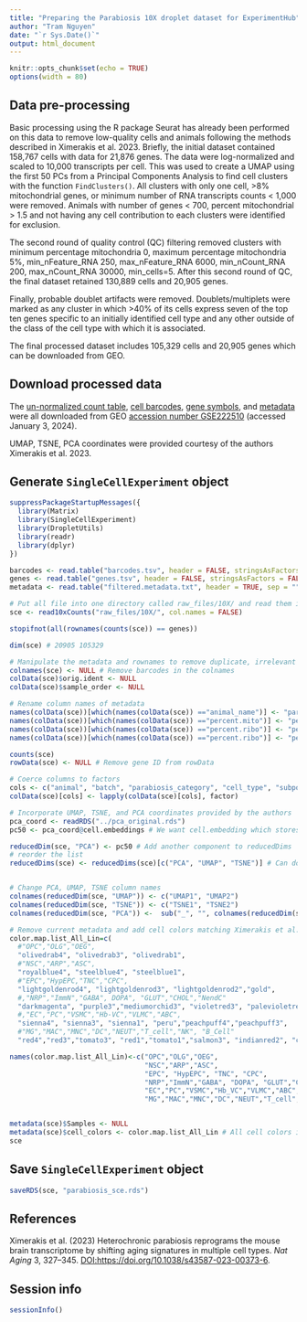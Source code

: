 ```yaml
---
title: "Preparing the Parabiosis 10X droplet dataset for ExperimentHub"
author: "Tram Nguyen"
date: "`r Sys.Date()`"
output: html_document
---
```


```r
knitr::opts_chunk$set(echo = TRUE)
options(width = 80)
```

## Data pre-processing

Basic processing using the R package Seurat has already been performed on this data to remove low-quality cells and animals following the methods described in Ximerakis et al. 2023. Briefly, the initial dataset contained 158,767 cells with data for 21,876 genes. The data were log-normalized and scaled to 10,000 transcripts per cell. This was used to create a UMAP using the first 50 PCs from a Principal Components Analysis to find cell clusters with the function `FindClusters()`. All clusters with only one cell, \>8% mitochondrial genes, or minimum number of RNA transcripts counts \< 1,000 were removed. Animals with number of genes \< 700, percent mitochondrial \> 1.5 and not having any cell contribution to each clusters were identified for exclusion.

The second round of quality control (QC) filtering removed clusters with minimum percentage mitochondria 0, maximum percentage mitochondria 5%, min_nFeature_RNA 250, max_nFeature_RNA 6000, min_nCount_RNA 200, max_nCount_RNA 30000, min_cells=5. After this second round of QC, the final dataset retained 130,889 cells and 20,905 genes.

Finally, probable doublet artifacts were removed. Doublets/multiplets were marked as any cluster in which \>40% of its cells express seven of the top ten genes specific to an initially identified cell type and any other outside of the class of the cell type with which it is associated.

The final processed dataset includes 105,329 cells and 20,905 genes which can be downloaded from GEO.

## Download processed data

The [un-normalized count table](https://www.ncbi.nlm.nih.gov/geo/download/?acc=GSE222510&format=file&file=GSE222510%5Fraw%5Fmatrix%2Emtx%2Egz), [cell barcodes](https://www.ncbi.nlm.nih.gov/geo/download/?acc=GSE222510&format=file&file=GSE222510%5Fraw%5Fbarcodes%2Etsv%2Egz), [gene symbols](https://www.ncbi.nlm.nih.gov/geo/download/?acc=GSE222510&format=file&file=GSE222510%5Fraw%5Fgenes%2Etsv%2Egz), and [metadata](https://www.ncbi.nlm.nih.gov/geo/download/?acc=GSE222510&format=file&file=GSE222510%5Ffiltered%5Fmetadata%2Etxt%2Egz) were all downloaded from GEO [accession number GSE222510](https://www.ncbi.nlm.nih.gov/geo/query/acc.cgi?acc=GSE222510) (accessed January 3, 2024).

UMAP, TSNE, PCA coordinates were provided courtesy of the authors Ximerakis et al. 2023.

## Generate `SingleCellExperiment` object

```r
suppressPackageStartupMessages({
  library(Matrix)
  library(SingleCellExperiment)
  library(DropletUtils)
  library(readr)
  library(dplyr)
})

barcodes <- read.table("barcodes.tsv", header = FALSE, stringsAsFactors = FALSE)
genes <- read.table("genes.tsv", header = FALSE, stringsAsFactors = FALSE)
metadata <- read.table("filtered.metadata.txt", header = TRUE, sep = "")

# Put all file into one directory called raw_files/10X/ and read them in with DropletUtils
sce <- read10xCounts("raw_files/10X/", col.names = FALSE)

stopifnot(all(rownames(counts(sce)) == genes))

dim(sce) # 20905 105329

# Manipulate the metadata and rownames to remove duplicate, irrelevant info
colnames(sce) <- NULL # Remove barcodes in the colnames
colData(sce)$orig.ident <- NULL
colData(sce)$sample_order <- NULL

# Rename column names of metadata
names(colData(sce))[which(names(colData(sce)) =="animal_name")] <- "parabiosis_category"
names(colData(sce))[which(names(colData(sce)) =="percent.mito")] <- "percent_mito"
names(colData(sce))[which(names(colData(sce)) =="percent.ribo")] <- "percent_ribo"
names(colData(sce))[which(names(colData(sce)) =="percent.ribo")] <- "percent_ribo"

counts(sce)
rowData(sce) <- NULL # Remove gene ID from rowData

# Coerce columns to factors
cols <- c("animal", "batch", "parabiosis_category", "cell_type", "subpopulation")
colData(sce)[cols] <- lapply(colData(sce)[cols], factor)

# Incorporate UMAP, TSNE, and PCA coordinates provided by the authors
pca_coord <- readRDS("../pca_original.rds")
pc50 <- pca_coord@cell.embeddings # We want cell.embedding which stores the coordinates for each cell in low-dimensional space.

reducedDim(sce, "PCA") <- pc50 # Add another component to reducedDims
# reorder the list
reducedDims(sce) <- reducedDims(sce)[c("PCA", "UMAP", "TSNE")] # Can do this with assays as well.


# Change PCA, UMAP, TSNE column names
colnames(reducedDim(sce, "UMAP")) <- c("UMAP1", "UMAP2")
colnames(reducedDim(sce, "TSNE")) <- c("TSNE1", "TSNE2")
colnames(reducedDim(sce, "PCA")) <-  sub("_", "", colnames(reducedDim(sce, "PCA")))

# Remove current metadata and add cell colors matching Ximerakis et al. 2023
color.map.list_All_Lin=c(
  #"OPC","OLG","OEG",
  "olivedrab4", "olivedrab3", "olivedrab1",
  #"NSC","ARP","ASC",
  "royalblue4", "steelblue4", "steelblue1",
  #"EPC","HypEPC,"TNC","CPC",
  "lightgoldenrod4", "lightgoldenrod3", "lightgoldenrod2","gold",
  #,"NRP","ImmN","GABA", DOPA", "GLUT","CHOL","NendC"
  "darkmagenta", "purple3","mediumorchid3", "violetred3", "palevioletred", "violet","lightpink",
  #,"EC","PC","VSMC","Hb-VC","VLMC","ABC",
  "sienna4", "sienna3", "sienna1", "peru","peachpuff4","peachpuff3",
  #"MG","MAC","MNC","DC","NEUT","T_cell","NK", "B_Cell"
  "red4","red3","tomato3", "red1","tomato1","salmon3", "indianred2", "coral")

names(color.map.list_All_Lin)<-c("OPC","OLG","OEG",
                                 "NSC","ARP","ASC",
                                 "EPC", "HypEPC", "TNC", "CPC",
                                 "NRP","ImmN","GABA", "DOPA", "GLUT","CHOL","NendC",
                                 "EC","PC","VSMC","Hb_VC","VLMC","ABC",
                                 "MG","MAC","MNC","DC","NEUT","T_cell","NK", "B_cell")


metadata(sce)$Samples <- NULL
metadata(sce)$cell_colors <- color.map.list_All_Lin # All cell colors into metadata slot
sce
```

## Save `SingleCellExperiment` object

```r
saveRDS(sce, "parabiosis_sce.rds")
```

## References

Ximerakis et al. (2023) Heterochronic parabiosis reprograms the mouse brain transcriptome by shifting aging signatures in multiple cell types. *Nat Aging* 3, 327--345. <DOI:https://doi.org/10.1038/s43587-023-00373-6>.

## Session info

```r
sessionInfo()
```
